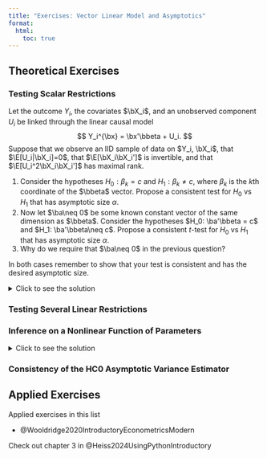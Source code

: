 ```yaml
---
title: "Exercises: Vector Linear Model and Asymptotics"
format:
  html:
    toc: true
---
```




## Theoretical Exercises 

### Testing Scalar Restrictions

Let the outcome $Y_i$, the covariates $\bX_i$, and an unobserved component $U_i$ be linked through the linear causal model
$$
Y_i^{\bx} = \bx'\bbeta + U_i.
$$
Suppose that we observe an IID sample of data on $Y_i, \bX_i$, that $\E[U_i|\bX_i]=0$, that $\E[\bX_i\bX_i']$ is invertible, and that $\E[U_i^2\bX_i\bX_i']$ has maximal rank.

1. Consider the hypotheses $H_0: \beta_k = c$ and $H_1: \beta_k\neq c$, where $\beta_k$ is the $k$th coordinate of the $\bbeta$ vector. Propose a consistent test for $H_0$ vs $H_1$ that has asymptotic size $\alpha$.
2. Now let $\ba\neq 0$ be some known constant vector of the same dimension as $\bbeta$. Consider the hypotheses $H_0: \ba'\bbeta = c$ and $H_1: \ba'\bbeta\neq c$. Propose a consistent $t$-test for $H_0$ vs $H_1$ that has asymptotic size $\alpha$.
3. Why do we require that $\ba\neq 0$ in the previous question?

In both cases remember to show that your test is consistent and has the desired asymptotic size. 

<details>
  <summary>Click to see the solution</summary>

*First subquestion*: to choose our test statistic, we observe two facts:

- We are dealing with a scalar hypothesis, 
- The OLS estimator is consistent and asymptotically normal (why?).

Accordingly, we can use the t-test. The t-statistic is given by
$$
t = \dfrac{\hat{\bbeta}_k - c}{ \sqrt{ \widehat{\avar}(\hat{\bbeta})/N  } },
$$
where $\hat{\bbeta}$ is the OLS estimator,  $\widehat{\avar}(\hat{\bbeta})$ is some consistent estimator of $\avar(\bbeta)$ (e.g. the HC0 estimator from the lectures) 
 
Our test is based on the following decision rule. Let $z_{1-\alpha/2}$ be the $(1-\alpha/2)$th quantile of the standard normal distribution. Then:

- If $\abs{t}>z_{1-\alpha/2}$, we reject $H_0$.
- If $\abs{t}\leq z_{1-\alpha/2}$, we do not reject $H_0$.

We now need to show that this test is consistent and has the desired asymptotic size.

- **Consistency**: We need to show that the probability of rejecting $H_0$ converges to 1 when $H_0$ is false. Let $\beta_k$ be the true value of the coefficient of interest, and write
$$
t = \dfrac{\hat{\bbeta}_k - \beta_k}{ \sqrt{ \widehat{\avar}(\hat{\bbeta})/N  } } + \dfrac{ \beta_k- c}{ \sqrt{ \widehat{\avar}(\hat{\bbeta})/N  } }.
$$
By our asymptotic normality results, the first term converges in distribution to a $N(0, 1)$ random variable. By our assumptions, $\widehat{\avar}(\hat{\bbeta})\xrightarrow{p} \avar(\hat{\bbeta})\neq 0$.  Under the alternative, $\beta_k\neq c$, and so the second term diverges to $\pm \infty$. It then follows that with probability approaching one $\abs{t}> z_{1-\alpha/2}$ for any $\beta_k\neq c$. In other words, consistency holds. 

- **Asymptotic size**: We need to show that the probability of rejecting $H_0$ converges to $\alpha$ when $H_0$ is true. Under $H_0$ it holds that $\beta_k=c$, and thus our asymptotic results and Slutsky's theorem imply that
$$
t = \dfrac{\hat{\bbeta}_k - \beta_k}{ \sqrt{ \widehat{\avar}(\hat{\bbeta})/N  } } \xrightarrow{d} N(0, 1).
$$ 
By definition of convergence of probability, definition of $z_{1-\alpha/2}$ and the fact that $z_{1-\alpha/2} = -z_{\alpha/2}$, it holds that
$$
\begin{aligned}
& P\left(\text{Reject} H_0|H_0 \right) = P\left(\abs{t}>z_{1-\alpha/2} |H_0\right) \\
& = P\left( \abs{ \dfrac{\hat{\beta}_k-c}{\sqrt{ \widehat{\avar}(\hat{\beta}_k)/N }  }}> z_{1-\alpha/2}\Bigg|H_0 \right)\\
& \to \Phi(z_{\alpha/2}) + (1- \Phi(z_{1-\alpha/2})) = \alpha 
\end{aligned}.
$$
The test has asymptotic size $\alpha$.

<br>

*Second subquestion*: the question explicitly asks for a $t$-test, and so we use the following $t$-statistic as the basis for our test:
$$
t = \dfrac{\ba'\hat{\bbeta} - c}{ \sqrt{ \widehat{\avar}(\ba'\hat{\bbeta})/N  } },
$$ {#eq-exercises-inference-t-single-linear}
The key question is how to construct a suitable estimator $\widehat{\avar}(\ba'\bbeta)$ for $\avar(\ba'\bbeta)$. 

By the continuous mapping theorem it holds that
$$
\sqrt{N}(\ba'\hat{\bbeta}- \ba'\bbeta) \xrightarrow{d} N(0, \ba'\avar(\bbeta)\ba).
$$
By the continuous mapping theorem again:
$$
\ba'\widehat{\avar}(\hat{\bbeta})\ba \xrightarrow{p}\ba'{\avar}(\hat{\bbeta})\ba  = \avar(\ba'\hat{\bbeta})
$$
Hence, we can use $\ba'\widehat{\avar}(\hat{\bbeta})\ba$ as $\widehat{\avar}(\ba'\bbeta)$ in @eq-exercises-inference-t-single-linear. With this choice, it follows by Slutsky's theorem that 
$$
\dfrac{\ba'\hat{\bbeta} - \ba'\bbeta}{ \sqrt{ \widehat{\avar}(\ba'\hat{\bbeta})/N  } } \xrightarrow{d} N(0, 1).
$$ {#eq-exercises-inference-t-single-linear-limit}

Our decision rule is analogous to the above one:

- If $\abs{t}>z_{1-\alpha/2}$, we reject $H_0$.
- If $\abs{t}\leq z_{1-\alpha/2}$, we do not reject $H_0$.

Consistency and asymptotic size can be shown entirely analogously to the above case by using @eq-exercises-inference-t-single-linear-limit (show them regardless to practice!).

<br>

*Third subquestion*: if $\ba=0$, then the null hypothesis is trivially true and reduces to $H_0: 0=c$. It is either trivially true or trivially false, depending on $c$. 


<br> 
 


</details>
 
### Testing Several Linear Restrictions

### Inference on a Nonlinear Function of Parameters


<details>
  <summary>Click to see the solution</summary>

If the transformation were vector-valued, we would only be able to use the Wald test (as in the lectures)

</details>

### Consistency of the HC0 Asymptotic Variance Estimator



## Applied Exercises

Applied exercises in this list  

- @Wooldridge2020IntroductoryEconometricsModern   

Check out chapter 3 in @Heiss2024UsingPythonIntroductory 